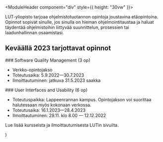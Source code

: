 
<ContentContainer>

<ModuleHeader component="div" style={{ height: "30vw" }}>
  <ModuleImage src="/images/LUT-LOGO-WHITE-PNG.webp" alt="LUT" sizes="(max-width: 768px): 33vw, (max-width: 600px): 25vw, 50vw"></ModuleImage>
</ModuleHeader>

<ModuleDescriptionText>
LUT-yliopisto tarjoaa ohjelmistotuotannon opintoja joustavina etäopintoina. Opinnot sopivat sinulle, jos sinulla on hieman ohjelmointitaustaa ja haluat täydentää ohjelmistoihin liittyvää suunnittelun, prosessien tai laadunhallinnan osaamistasi.
</ModuleDescriptionText>

</ContentContainer>

<CustomModuleContent>

## Keväällä 2023 tarjottavat opinnot

<CustomModuleCourse>
  ### Software Quality Management (3 op)

  * Verkko-opintojakso
  * Toteutusaika: 5.9.2022&mdash;30.7.2023
  * Ilmoittautuminen: jatkuva 31.5.2023 saakka
</CustomModuleCourse>

<CustomModuleCourse>
  ### User Interfaces and Usability (6 op)

  * Toteutuspaikka: Lappeenrannan kampus. Opintojakson voi suorittaa halutessaan myös kokonaan verkossa.
  * Toteutusaika: 16.1.2023&mdash;28.4.2023
  * Ilmoittautuminen: 29.11. klo 8.00 &mdash; 12.12.2022
</CustomModuleCourse>

<OutboundLink href="https://www.lut.fi/fi/opiskelu/avoin-yliopisto/avoimen-yliopiston-opintotarjonta/ohjelmistotuotannon-opintokokonaisuus">Lue lisää kursseista ja ilmoittautumisesta LUTin sivuilta.</OutboundLink>

</CustomModuleContent>
  <CustomModule children={children} backgroundColor="#000000" />
)
